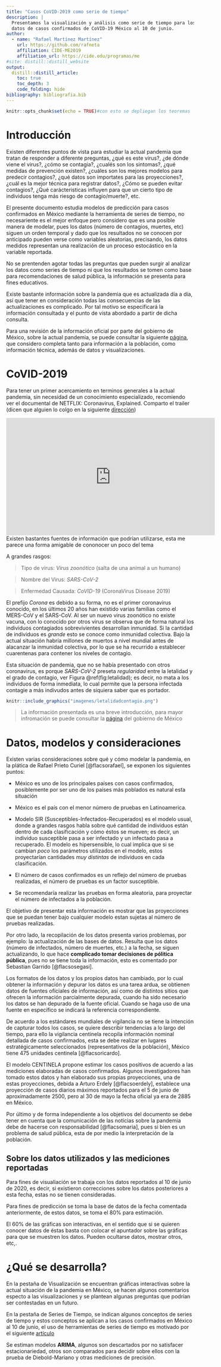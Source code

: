 ```yaml
---
title: "Casos CoVID-2019 como serie de tiempo"
description: |
  Presentamos la visualización y análisis como serie de tiempo para los
  datos de casos confirmados de CoVID-19 México al 10 de junio.
author:
  - name: "Rafael Martínez Martínez"
    url: https://github.com/rafneta
    affiliation: CIDE-ME2019
    affiliation_url: https://cide.edu/programas/me
#site: distill::distill_website
output: 
  distill::distill_article:
    toc: true
    toc_depth: 3
    code_folding: hide
bibliography: bibliografia.bib
---
```


```r
knitr::opts_chunk$set(echo = TRUE)#con esto se depliegan los teoremas

```

# Introducción

Existen diferentes puntos de vista para estudiar la actual pandemia que tratan de responder a diferente preguntas, ¿qué es este virus?, ¿de dónde viene el virus?, ¿cómo se contagia?, ¿cualés son los sintomas?, ¿qué medidas de prevención existen?, ¿cuáles son los mejores modelos para predecir contagios?, ¿qué datos son importates para las proyecciones?, ¿cuál es la mejor técnica para registrar datos?, ¿Cómo se pueden evitar contagios?, ¿Qué carácteristicas influyen para que un cierto tipo de individuos tenga más riesgo de contagio/muerte?, etc. 

El presente documento estudia modelos de predicción para casos confirmados en México mediante la herramienta de series de tiempo, no necesariente es el mejor enfoque pero considero que es una posible manera de modelar, pues los datos (número de contagios, muertes, etc) siguen un orden temporal y dado que los resultados no se conocen por anticipado pueden verse como variables aleatorias, precisando, los datos medidos representan una realización de un proceso estocástico en la variable reportada.

No se prentenden agotar todas las preguntas que pueden surgir al analizar los datos como series de tiempo ni que los resultados se tomen como base para recomendaciones de salud pública, la información se presenta para fines educativos. 

Existe bastante información sobre la pandemia que es actualizada día a día, así que tener en consideración todas las consecuencias de las actualizaciones es complicado. Por tal motivo se especificará la información consultada y el punto de vista abordado a partir de dicha consulta. 

Para una revisión de la información oficial por parte del gobierno de México, sobre la actual pandemia, se puede consultar la siguiente [página](https://coronavirus.gob.mx/), que considero completa tanto para información a la población, como información técnica, además de datos y visualizaciones. 


# CoVID-2019

Para tener un primer acercamiento en terminos generales a la actual pandemia, sin necesidad de un conocimiento especializado, recomiendo ver el documental de NETFLIX: Coronavirus, Explained. Comparto el trailer  (dicen que alguien lo colgo en la siguiente [dirección](https://gnula.se/capitulos/coronavirus-en-pocas-palabras/))

<iframe width="560" height="315" src="https://www.youtube.com/embed/sgZ7RKyDrLg" frameborder="0" allow="accelerometer; autoplay; encrypted-media; gyroscope; picture-in-picture" allowfullscreen></iframe>

<aside>
Existen bastantes fuentes de información que podrían utilizarse, esta me parece una forma amigable de cononocer un poco del tema
</aside>

A grandes rasgos:

> Tipo de virus: *Virus zoonótico* (salta de una animal a un humano)

> Nombre del Virus: *SARS-CoV-2*

> Enfermedad Causada: *CoVID-19* (CoronaVirus Disease 2019)

El prefijo _Corona_ es debido a su forma, no es el primer coronavirus conocido, en los últimos 20 años han existido varias familias como el MERS-CoV y el SARS-CoV. Al ser un nuevo virus zoonótico no existe vacuna, con lo conocido por otros virus se observa que de forma natural los individuos contagiados sobrevivientes desarrollan inmunidad. Si la cantidad de individuos es _grande_ esto se conoce como inmunidad colectiva. Bajo la actual situación habría millones de muertos a nivel mundial antes de alacanzar la inmunidad colectiva, por lo que se ha recurrido a establecer cuarentenas para contener los niveles de contagio.

Esta situación de pandemia, que no se había presentado con otros coronavirus, es porque *SARS-CoV-2* preseta _regularidad_ entre la letalidad y el grado de contagio, ver Figura \@ref(fig:letalidad); es decir, no mata a los individuos de forma inmediata, lo cual permite que la persona infectada contagie a más indivudos antes de siquiera saber que es portador. 

```r
knitr::include_graphics("imagenes/letalidadcontagio.png")
```

> La información presentada es una breve introducción, para mayor infromación se puede consultar la [página](https://coronavirus.gob.mx/) del gobierno de México   


# Datos, modelos y consideraciones 

Existen varias consideraciones sobre qué y cómo modelar la pandemia, en la plática de Rafael Prieto Curiel [@flacsorafael], se exponen los siguientes puntos:

* México es uno de los principales países con casos confirmados, posiblemente por ser uno de los países más poblados es natural esta situación

* México es el país con el menor número de pruebas en Latinoamerica.

* Modelo SIR (Susceptibles-Infectados-Recuperados) es el modelo usual, donde a grandes rasgos habla sobre qué cantidad de individuos están dentro de cada clasificación y cómo éstos se mueven; es decir, un individuo susceptible pasa a ser infectado y un infectado pasa a recuperado. El modelo es hipersensible, lo cual implica que si se cambian _poco_ los parámetros utilizados en el modelo, estos proyectarían cantidades _muy distintas_ de individuos en cada clasificación.

* El número de casos confirmados es un reflejo del número de pruebas realizadas, el número de pruebas es un factor susceptible.

* Se recomendaría realizar las pruebas en forma aleatoria, para proyectar el número de infectados a la población. 

El objetivo de presentar esta información es mostrar que las proyecciones que se puedan tener bajo cualquier modelo estan sujetas al número de pruebas realizadas.  


Por otro lado, la recopilación de los datos presenta varios problemas, por ejemplo: la actualización de las bases de datos. Resulta que los datos (número de infectados, número de muertes, etc.) a la fecha, se siguen actualizando, lo que hace **complicado tomar decisiones de pólitica pública**, pues no se tiene toda la información, esto es comentado por Sebastian Garrido [@flacsosegasi]. 

Los formatos de los datos y los propios datos han cambiado, por lo cual obtener la información y depurar los datos es una tarea ardua, se obtienen datos de fuentes oficiales de información, así como de distintos sitios que ofrecen la información parcialmente depurada, cuando ha sido necesario los datos se han depurado de la fuente oficial. Cuando se haga uso de una fuente en específico se indicará la referencia correspondiente. 


De acuerdo a los estándares mundiales de vigilancia no se tiene la intención de capturar todos los casos, se quiere describir tendencias a lo largo del tiempo, para ello la vigilancia centinela recopila información nominal detallada de casos confirmados, esta se debe realizar en lugares estratégicamente seleccionados (representativos de la población), México tiene 475 unidades centinela [@flacsoricardo].

El modelo CENTINELA propone estimar los casos positivos de acuerdo a las mediciones elaboradas de casos confirmados. Algunos investigadores han tomado estos datos y han elaborado sus propias proyecciones, una de estas proyecciones, debida a Arturo Erdely [@flacsoerdely], establece una proyección de casos diarios máximos reportados para el 5 de junio de aproximadamente $2500$, pero al 30 de mayo la fecha oficial ya era de $2885$ en México. 

Por último y de forma independiente a los objetivos del documento se debe tener en cuenta que la comunicación de las noticias sobre la pandemia debe de hacerse con responsabilidad [@flacsomaria], pues si bien es un problema de salud pública, esta de por medio la interpretación de la población.

## Sobre los datos utilizados y las mediciones reportadas

Para fines de visualiación se trabaja con los datos reportados al 10 de junio de 2020, es decir, si existieron correcciones sobre los datos posteriores a esta fecha, estas no se tienen consideradas. 

Para fines de predicción se toma la base de datos de la fecha comentada anteriormente, de estos datos, se toma el $80\%$ para estimación. 

El  $60\%$ de las gráficas son interactivas, en el sentido que si se quieren conocer datos de éstas basta con colocar el apuntador sobre las gráficas para que se muestren los datos. Pueden ocultarse datos, mostrar otros, etc,. 


# ¿Qué se desarrolla? 


En la pestaña de Visualización se encuentran gráficas interactivas sobre la actual situación de la pandemia en México, se hacen algunos comentarios especto a las visualizaciones y se plantean algunas preguntas que podrían ser contestadas en un futuro. 

En la pestaña de Series de Tiempo, se indican algunos conceptos de series de tiempo  y estos conceptos se aplican a los casos confirmados en México al 10 de junio, el uso de herramientas de series de tiempo es motivado por el siguiente [artículo](https://arxiv.org/pdf/2004.07859.pdf)

Se estiman modelos **ARIMA**, algunos son descartados por no satisfacer estacionariedad, otros son comparados para decidir sobre ellos con la prueba de  Diebold-Mariano y otras mediciones de precisión.


